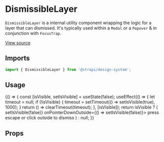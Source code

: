 <!--- Dismissable.stories.mdx --->


<Meta title="Design System/Technical Components/DismissibleLayer" component={DismissibleLayer} />

# DismissibleLayer

`DismissibleLayer` is a internal utility component wrapping the logic for a layer that can dismissed. It's typically
used within a `Modal` or a `Popover` & in conjunction with `FocusTrap`.

[View source](https://github.com/strapi/design-system/tree/main/packages/strapi-design-system/src/DismissibleLayer)

## Imports

```js
import { DismissibleLayer } from '@strapi/design-system';
```

## Usage

<Canvas>
  <Story name="base">
    {() => {
      const [isVisible, setIsVisible] = useState(false);
      useEffect(() => {
        let timeout = null;
        if (!isVisible) {
          timeout = setTimeout(() => setIsVisible(true), 1000);
        }
        return () => clearTimeout(timeout); 
      }, [isVisible]);
      return isVisible ? (
        <DismissibleLayer onEscapeKeyDown={() => setIsVisible(false)} onPointerDownOutside={() => setIsVisible(false)}>
          <Typography style={{ backgroundColor: '#ccc', padding: '20px', display: 'block' }}>
            press escape or click outside to dismiss
          </Typography>
        </DismissibleLayer>
      ) : null; 
    }}
  </Story>
</Canvas>

## Props

<ArgsTable of={DismissibleLayer} />
